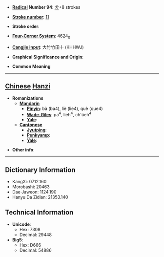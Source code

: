 * '''[[Wiktionary:Chinese radical index| Radical]] Number 94''': [[Wiktionary:Chinese radical index 犬|犬]]+8 strokes

* '''[[Wiktionary:Chinese total strokes index|Stroke number]]''': [[Wiktionary:Chinese total strokes index 11|11]]

* '''Stroke order''': 

* '''[[Wiktionary:Chinese four corner index|Four-Corner System]]''': 4624<sub>0</sub>

* '''[[Wiktionary:Chinese Cangjie index|Cangjie input]]''': 大竹竹田十 (KHHWJ)

* '''Graphical Significance and Origin''': 

* '''Common Meaning'''

----

== [[Chinese]] [[Hanzi]] ==

* '''Romanizations'''
** '''[[Mandarin]]'''
*** '''[[Pinyin]]''': bà (ba4), liè (lie4), què (que4)
*** '''[[Wade-Giles]]''': pa<sup>4</sup>, lieh<sup>4</sup>, ch'üeh<sup>4</sup>
*** '''[[Yale]]''': 
** '''[[Cantonese]]'''
*** '''[[Jyutping]]''':
*** '''[[Penkyamp]]''': 
*** '''[[Yale]]''': 

* '''Other info''': 

----

== Dictionary Information ==

* KangXi: 0712.160
* Morobashi: 20463
* Dae Jaweon: 1124.190
* Hanyu Da Zidian: 21353.140

== Technical Information ==

* '''Unicode''':
** Hex: 7308
** Decimal: 29448
* '''Big5''':
** Hex: D666
** Decimal: 54886